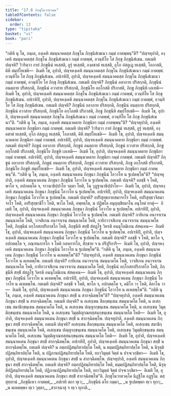 ```yaml
---
title: "17.8 ภิกฺขุโนวาทวคฺค"
tableOfContents: false
sidebar:
  order: 13
type: "tipitaka"
basket: "vi"
book: "pari"
---
```



<DynamicBreadcrumb />

<Division number="450" book="pari">

<Paragraph number="2085" book="pari">
“กติหิ นุ โข, ภนฺเต, องฺเคหิ สมนฺนาคตสฺส ภิกฺขุโน ภิกฺขุนิสํเฆเนว กมฺมํ กาตพฺพนฺ”ติ?
</Paragraph>

<Paragraph number="2086" book="pari">
“ปญฺจหุปาลิ, องฺเคหิ สมนฺนาคตสฺส ภิกฺขุโน ภิกฺขุนิสํเฆเนว กมฺมํ กาตพฺพํ, อวนฺทิโย โส ภิกฺขุ ภิกฺขุนิสํเฆน. กตเมหิ ปญฺจหิ? วิวริตฺวา กายํ ภิกฺขุนีนํ ทเสฺสติ, อูรุํ ทเสฺสติ, องฺคชาตํ ทเสฺสติ, อุโภ อํสกูเฏ ทเสฺสติ, โอภาสติ, คิหี สมฺปโยเชติ—  อิเมหิ โข, อุปาลิ, ปญฺจหงฺเคหิ สมนฺนาคตสฺส ภิกฺขุโน ภิกฺขุนิสํเฆเนว กมฺมํ กาตพฺพํ. อวนฺทิโย โส ภิกฺขุ ภิกฺขุนิสํเฆน.
</Paragraph>

<Paragraph number="2087" book="pari">
อปเรหิปิ, อุปาลิ, ปญฺจหงฺเคหิ สมนฺนาคตสฺส ภิกฺขุโน ภิกฺขุนิสํเฆเนว กมฺมํ กาตพฺพํ, อวนฺทิโย โส ภิกฺขุ ภิกฺขุนิสํเฆน. กตเมหิ ปญฺจหิ? ภิกฺขุนีนํ อลาภาย ปริสกฺกติ, ภิกฺขุนีนํ อนตฺถาย ปริสกฺกติ, ภิกฺขุนีนํ อวาสาย ปริสกฺกติ, ภิกฺขุนิโย อกฺโกสติ ปริภาสติ, ภิกฺขู ภิกฺขุนีหิ เภเทติ—  อิเมหิ โข, อุปาลิ, ปญฺจหงฺเคหิ สมนฺนาคตสฺส ภิกฺขุโน ภิกฺขุนิสํเฆเนว กมฺมํ กาตพฺพํ, อวนฺทิโย โส ภิกฺขุ ภิกฺขุนิสํเฆน.
</Paragraph>

<Paragraph number="2088" book="pari">
อปเรหิปิ, อุปาลิ, ปญฺจหงฺเคหิ สมนฺนาคตสฺส ภิกฺขุโน ภิกฺขุนิสํเฆเนว กมฺมํ กาตพฺพํ, อวนฺทิโย โส ภิกฺขุ ภิกฺขุนิสํเฆน. กตเมหิ ปญฺจหิ? ภิกฺขุนีนํ อลาภาย ปริสกฺกติ, ภิกฺขุนีนํ อนตฺถาย ปริสกฺกติ, ภิกฺขุนีนํ อวาสาย ปริสกฺกติ, ภิกฺขุนิโย อกฺโกสติ ปริภาสติ, ภิกฺขู ภิกฺขุนีหิ สมฺปโยเชติ—  อิเมหิ โข, อุปาลิ, ปญฺจหงฺเคหิ สมนฺนาคตสฺส ภิกฺขุโน ภิกฺขุนิสํเฆเนว กมฺมํ กาตพฺพํ, อวนฺทิโย โส ภิกฺขุ ภิกฺขุนิสํเฆนา”ติ.
</Paragraph>

</Division>
<Division number="451" book="pari">

<Paragraph number="2089" book="pari">
“กติหิ นุ โข, ภนฺเต, องฺเคหิ สมนฺนาคตาย ภิกฺขุนิยา กมฺมํ กาตพฺพนฺ”ติ?
</Paragraph>

<Paragraph number="2090" book="pari">
“ปญฺจหุปาลิ, องฺเคหิ สมนฺนาคตาย ภิกฺขุนิยา กมฺมํ กาตพฺพํ. กตเมหิ ปญฺจหิ? วิวริตฺวา กายํ ภิกฺขูนํ ทเสฺสติ, อูรุํ ทเสฺสติ, องฺคชาตํ ทเสฺสติ, อุโภ อํสกูเฏ ทเสฺสติ, โอภาสติ, คิหี สมฺปโยเชติ—  อิเมหิ โข, อุปาลิ, ปญฺจหงฺเคหิ สมนฺนาคตาย ภิกฺขุนิยา กมฺมํ กาตพฺพํ.
</Paragraph>

<Paragraph number="2091" book="pari">
อปเรหิปิ, อุปาลิ, ปญฺจหงฺเคหิ สมนฺนาคตาย ภิกฺขุนิยา กมฺมํ กาตพฺพํ. กตเมหิ ปญฺจหิ? ภิกฺขูนํ อลาภาย ปริสกฺกติ, ภิกฺขูนํ อนตฺถาย ปริสกฺกติ, ภิกฺขูนํ อวาสาย ปริสกฺกติ, ภิกฺขู อกฺโกสติ ปริภาสติ, ภิกฺขุนิโย ภิกฺขูหิ เภเทติ—  อิเมหิ โข, อุปาลิ, ปญฺจหงฺเคหิ สมนฺนาคตาย ภิกฺขุนิยา กมฺมํ กาตพฺพํ.
</Paragraph>

<Paragraph number="2092" book="pari">
อปเรหิปิ, อุปาลิ, ปญฺจหงฺเคหิ สมนฺนาคตาย ภิกฺขุนิยา กมฺมํ กาตพฺพํ. กตเมหิ ปญฺจหิ? ภิกฺขูนํ อลาภาย ปริสกฺกติ, ภิกฺขูนํ อนตฺถาย ปริสกฺกติ, ภิกฺขูนํ อวาสาย ปริสกฺกติ, ภิกฺขู อกฺโกสติ ปริภาสติ, ภิกฺขุนิโย ภิกฺขูหิ สมฺปโยเชติ—  อิเมหิ โข, อุปาลิ, ปญฺจหงฺเคหิ สมนฺนาคตาย ภิกฺขุนิยา กมฺมํ กาตพฺพนฺ”ติ.
</Paragraph>

</Division>
<Division number="452" book="pari">

<Paragraph number="2093" book="pari">
“กติหิ นุ โข, ภนฺเต, องฺเคหิ สมนฺนาคเตน ภิกฺขุนา ภิกฺขุนีนํ โอวาโท น ฐเปตพฺโพ”ติ?
</Paragraph>

<Paragraph number="2094" book="pari">
“ปญฺจหุปาลิ, องฺเคหิ สมนฺนาคเตน ภิกฺขุนา ภิกฺขุนีนํ โอวาโท น ฐเปตพฺโพ. กตเมหิ ปญฺจหิ? อลชฺชี จ โหติ, พาโล จ, อปกตตฺโต จ, จาวนาธิปฺปาโย วตฺตา โหติ, โน วุฏฺฐานาธิปฺปาโย—  อิเมหิ โข, อุปาลิ, ปญฺจหงฺเคหิ สมนฺนาคเตน ภิกฺขุนา ภิกฺขุนีนํ โอวาโท น ฐเปตพฺโพ.
</Paragraph>

<Paragraph number="2095" book="pari">
อปเรหิปิ, อุปาลิ, ปญฺจหงฺเคหิ สมนฺนาคเตน ภิกฺขุนา ภิกฺขุนีนํ โอวาโท น ฐเปตพฺโพ. กตเมหิ ปญฺจหิ? อปริสุทฺธกายสมาจาโร โหติ, อปริสุทฺธวจีสมาจาโร โหติ, อปริสุทฺธาชีโว โหติ, พาโล โหติ, อพฺยตฺโต, น ปฏิพโล อนุยุญฺชิยมาโน อนุโยคํ ทาตุํ—  อิเมหิ โข, อุปาลิ, ปญฺจหงฺเคหิ สมนฺนาคเตน ภิกฺขุนา ภิกฺขุนีนํ โอวาโท น ฐเปตพฺโพ.
</Paragraph>

<Paragraph number="2096" book="pari">
อปเรหิปิ, อุปาลิ, ปญฺจหงฺเคหิ สมนฺนาคเตน ภิกฺขุนา ภิกฺขุนีนํ โอวาโท น ฐเปตพฺโพ. กตเมหิ ปญฺจหิ? กายิเกน อนาจาเรน สมนฺนาคโต โหติ, วาจสิเกน อนาจาเรน สมนฺนาคโต โหติ, กายิกวาจสิเกน อนาจาเรน สมนฺนาคโต โหติ, ภิกฺขุนีนํ อกฺโกสกปริภาสโก โหติ, ภิกฺขุนีหิ สทฺธิํ สํสฏฺโฐ วิหรติ อนนุโลมิเกน สํสคฺเคน—  อิเมหิ โข, อุปาลิ, ปญฺจหงฺเคหิ สมนฺนาคเตน ภิกฺขุนา ภิกฺขุนีนํ โอวาโท น ฐเปตพฺโพ.
</Paragraph>

<Paragraph number="2097" book="pari">
อปเรหิปิ, อุปาลิ, ปญฺจหงฺเคหิ สมนฺนาคเตน ภิกฺขุนา ภิกฺขุนีนํ โอวาโท น ฐเปตพฺโพ. กตเมหิ ปญฺจหิ? อลชฺชี จ โหติ, พาโล จ, อปกตตฺโต จ, ภณฺฑนการโก จ โหติ กลหการโก, สิกฺขาย จ น ปริปูริการี—  อิเมหิ โข, อุปาลิ, ปญฺจหงฺเคหิ สมนฺนาคเตน ภิกฺขุนา ภิกฺขุนีนํ โอวาโท น ฐเปตพฺโพ”ติ.
</Paragraph>

</Division>
<Division number="453" book="pari">

<Paragraph number="2098" book="pari">
“กติหิ นุ โข, ภนฺเต, องฺเคหิ สมนฺนาคเตน ภิกฺขุนา ภิกฺขุนีนํ โอวาโท น คเหตพฺโพ”ติ?
</Paragraph>

<Paragraph number="2099" book="pari">
“ปญฺจหุปาลิ, องฺเคหิ สมนฺนาคเตน ภิกฺขุนา ภิกฺขุนีนํ โอวาโท น คเหตพฺโพ. กตเมหิ ปญฺจหิ? กายิเกน อนาจาเรน สมนฺนาคโต โหติ, วาจสิเกน อนาจาเรน สมนฺนาคโต โหติ, กายิกวาจสิเกน อนาจาเรน สมนฺนาคโต โหติ, ภิกฺขุนีนํ อกฺโกสกปริภาสโก โหติ, ภิกฺขุนีหิ สทฺธิํ สํสฏฺโฐ วิหรติ อนนุโลมิเกน สํสคฺเคน—  อิเมหิ โข, อุปาลิ, ปญฺจหงฺเคหิ สมนฺนาคเตน ภิกฺขุนา ภิกฺขุนีนํ โอวาโท น คเหตพฺโพ.
</Paragraph>

<Paragraph number="2100" book="pari">
อปเรหิปิ, อุปาลิ, ปญฺจหงฺเคหิ สมนฺนาคเตน ภิกฺขุนา ภิกฺขุนีนํ โอวาโท น คเหตพฺโพ. กตเมหิ ปญฺจหิ? อลชฺชี จ โหติ, พาโล จ, อปกตตฺโต จ, คมิโก วา โหติ, คิลาโน วา—  อิเมหิ โข, อุปาลิ, ปญฺจหงฺเคหิ สมนฺนาคเตน ภิกฺขุนา ภิกฺขุนีนํ โอวาโท น คเหตพฺโพ”ติ.
</Paragraph>

</Division>
<Division number="454" book="pari">

<Paragraph number="2101" book="pari">
“กติหิ นุ โข, ภนฺเต, องฺเคหิ สมนฺนาคเตน ภิกฺขุนา สทฺธิํ น สากจฺฉิตพฺโพ”ติ?
</Paragraph>

<Paragraph number="2102" book="pari">
“ปญฺจหุปาลิ, องฺเคหิ สมนฺนาคเตน ภิกฺขุนา สทฺธิํ น สากจฺฉิตพฺโพ. กตเมหิ ปญฺจหิ? น อเสกฺเขน สีลกฺขนฺเธน สมนฺนาคโต โหติ, น อเสกฺเขน สมาธิกฺขนฺเธน สมนฺนาคโต โหติ, น อเสกฺเขน ปญฺญากฺขนฺเธน สมนฺนาคโต โหติ, น อเสกฺเขน วิมุตฺติกฺขนฺเธน สมนฺนาคโต โหติ, น อเสกฺเขน วิมุตฺติญาณทสฺสนกฺขนฺเธน สมนฺนาคโต โหติ—  อิเมหิ โข, อุปาลิ, ปญฺจหงฺเคหิ สมนฺนาคเตน ภิกฺขุนา สทฺธิํ น สากจฺฉิตพฺโพ. ปญฺจหุปาลิ, องฺเคหิ สมนฺนาคเตน ภิกฺขุนา สทฺธิํ สากจฺฉิตพฺโพ. กตเมหิ ปญฺจหิ? อเสกฺเขน สีลกฺขนฺเธน สมนฺนาคโต โหติ, อเสกฺเขน สมาธิกฺขนฺเธน สมนฺนาคโต โหติ, อเสกฺเขน ปญฺญากฺขนฺเธน สมนฺนาคโต โหติ, อเสกฺเขน วิมุตฺติกฺขนฺเธน สมนฺนาคโต โหติ, อเสกฺเขน วิมุตฺติญาณทสฺสนกฺขนฺเธน สมนฺนาคโต โหติ—  อิเมหิ โข, อุปาลิ, ปญฺจหงฺเคหิ สมนฺนาคเตน ภิกฺขุนา สทฺธิํ สากจฺฉิตพฺโพ.
</Paragraph>

<Paragraph number="2103" book="pari">
อปเรหิปิ, อุปาลิ, ปญฺจหงฺเคหิ สมนฺนาคเตน ภิกฺขุนา สทฺธิํ น สากจฺฉิตพฺโพ. กตเมหิ ปญฺจหิ? น อตฺถปฏิสมฺภิทาปตฺโต โหติ, น ธมฺมปฏิสมฺภิทาปตฺโต โหติ, น นิรุตฺติปฏิสมฺภิทาปตฺโต โหติ, น ปฏิภานปฏิสมฺภิทาปตฺโต โหติ, ยถาวิมุตฺตํ จิตฺตํ น ปจฺจเวกฺขิตา—  อิเมหิ โข, อุปาลิ, ปญฺจหงฺเคหิ สมนฺนาคเตน ภิกฺขุนา สทฺธิํ น สากจฺฉิตพฺโพ. ปญฺจหุปาลิ, องฺเคหิ สมนฺนาคเตน ภิกฺขุนา สทฺธิํ สากจฺฉิตพฺโพ. กตเมหิ ปญฺจหิ? อตฺถปฏิสมฺภิทาปตฺโต โหติ, ธมฺมปฏิสมฺภิทาปตฺโต โหติ, นิรุตฺติปฏิสมฺภิทาปตฺโต โหติ, ปฏิภานปฏิสมฺภิทาปตฺโต โหติ, ยถาวิมุตฺตํ จิตฺตํ ปจฺจเวกฺขิตา—  อิเมหิ โข, อุปาลิ, ปญฺจหงฺเคหิ สมนฺนาคเตน ภิกฺขุนา สทฺธิํ สากจฺฉิตพฺโพ”ติ.

</Paragraph>
</Division>

<Paragraph number="2104" type="center" book="pari">
ภิกฺขุโนวาทวคฺโค นิฏฺฐิโต อฏฺฐโม.



</Paragraph>

<Paragraph number="2105" type="center" book="pari">
ตสฺสุทฺทานํ


</Paragraph>

<Paragraph number="2106" type="verses" book="pari">
_ภิกฺขุนีเหว กาตพฺพํ,_  
_อปเรหิ ตถา ทุเว;_  
_ภิกฺขุนีนํ ตโย กมฺมา,_  
_น ฐเปตพฺพา ทฺเว ทุกา;_  
_น คเหตพฺพา ทฺเว วุตฺตา,_  
_สากจฺฉาสุ จ ทฺเว ทุกาติ._
</Paragraph>